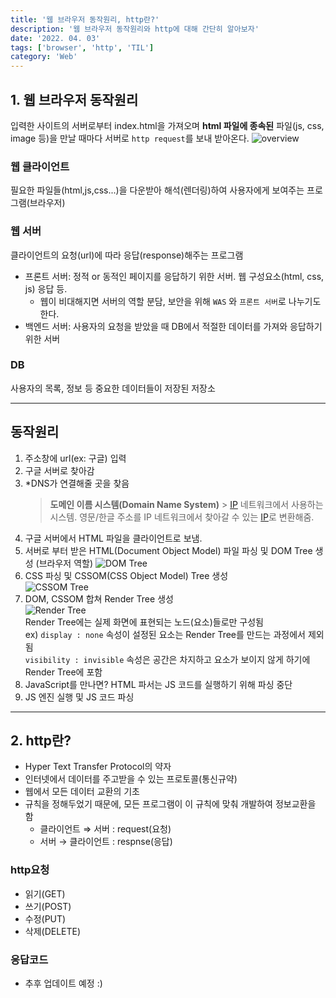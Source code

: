 ```yaml
---
title: '웹 브라우저 동작원리, http란?'
description: '웹 브라우저 동작원리와 http에 대해 간단히 알아보자'
date: '2022. 04. 03'
tags: ['browser', 'http', 'TIL']
category: 'Web'
---
```


## 1. 웹 브라우저 동작원리

입력한 사이트의 서버로부터 index.html을 가져오며 **html 파일에 종속된** 파일(js, css, image 등)을 만날 때마다 서버로 `http request`를 보내 받아온다.
![overview](</posts/web-http(1).png>)

### 웹 클라이언트

필요한 파일들(html,js,css...)을 다운받아 해석(렌더링)하여 사용자에게 보여주는 프로그램(브라우저)

### 웹 서버

클라이언트의 요청(url)에 따라 응답(response)해주는 프로그램

- 프론트 서버: 정적 or 동적인 페이지를 응답하기 위한 서버. 웹 구성요소(html, css, js) 응답 등.
  - 웹이 비대해지면 서버의 역할 분담, 보안을 위해 `WAS` 와 `프론트 서버`로 나누기도 한다.
- 백엔드 서버: 사용자의 요청을 받았을 때 DB에서 적절한 데이터를 가져와 응답하기 위한 서버

### DB

사용자의 목록, 정보 등 중요한 데이터들이 저장된 저장소

---

## 동작원리

1. 주소창에 url(ex: 구글) 입력
2. 구글 서버로 찾아감
3. \*DNS가 연결해줄 곳을 찾음
   > **도메인 이름 시스템(Domain Name System)** > [IP](https://namu.wiki/w/IP) 네트워크에서 사용하는 시스템. 영문/한글 주소를 IP 네트워크에서 찾아갈 수 있는 [IP](https://namu.wiki/w/IP)로 변환해줌.
4. 구글 서버에서 HTML 파일을 클라이언트로 보냄.
5. 서버로 부터 받은 HTML(Document Object Model) 파일 파싱 및 DOM Tree 생성 (브라우저 역할)
   ![DOM Tree](</posts/web-http(2).png>)
6. CSS 파싱 및 CSSOM(CSS Object Model) Tree 생성  
   ![CSSOM Tree](</posts/web-http(3).png>)
7. DOM, CSSOM 합쳐 Render Tree 생성  
   ![Render Tree](</posts/web-http(4).png>)  
   Render Tree에는 실제 화면에 표현되는 노드(요소)들로만 구성됨  
   ex) `display : none` 속성이 설정된 요소는 Render Tree를 만드는 과정에서 제외됨<br/>
   `visibility : invisible` 속성은 공간은 차지하고 요소가 보이지 않게 하기에 Render Tree에 포함
8. JavaScript를 만나면? HTML 파서는 JS 코드를 실행하기 위해 파싱 중단
9. JS 엔진 실행 및 JS 코드 파싱

---

## 2. http란?

- Hyper Text Transfer Protocol의 약자
- 인터넷에서 데이터를 주고받을 수 있는 프로토콜(통신규약)
- 웹에서 모든 데이터 교환의 기초
- 규칙을 정해두었기 때문에, 모든 프로그램이 이 규칙에 맞춰 개발하여 정보교환을 함
  - 클라이언트 ⇒ 서버 : request(요청)
  - 서버 → 클라이언트 : respnse(응답)

### http요청

- 읽기(GET)
- 쓰기(POST)
- 수정(PUT)
- 삭제(DELETE)

### 응답코드

- 추후 업데이트 예정 :)
